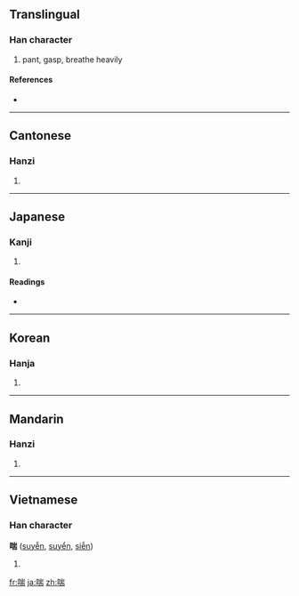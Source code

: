 ==Translingual==

===Han character===
{{Han char|rn=30|rad=口|as=09|sn=12|four=6202<sub>7</sub>|canj=口山一月 (RUMB)}}

# pant, gasp, breathe heavily

====References====
* {{Han ref|kx=0198.300|dkj=03946|dj=0420.180|hdz=10655.050|uh=5598|ud=21912|bh=B3DD|bd=46045}}

----

==Cantonese==

===Hanzi===
{{yue-hanzi|jyut=|y=chyun2}}

# {{defn|Cantonese|sort=口09}}

----

==Japanese==

===Kanji===
{{ja-kanji|grade=|rs=口09}}

# {{defn|Japanese|sort=口09}}

====Readings====
* {{ja-readings|on=[[ぜん]] (zen), [[せん]] (sen)|kun=[[あえぐ]] (aegu), [[せき]] (seki)}}

----

==Korean==

===Hanja===
{{ko-hanja|hangeul=천|rv=cheon|mr=ch'ŏn}}

# {{defn|Korean|sort=口09}}

----

==Mandarin==

===Hanzi===
{{cmn-hanzi|pin=[[chuǎn]] ([[chuan3]])|wg=ch'uan<sup>3</sup>}}

# {{defn|Mandarin|sort=口09}}

----

==Vietnamese==

===Han character===
'''喘''' ([[suyễn]], [[suyển]], [[siễn]])

# {{defn|Vietnamese}}

[[fr:喘]]
[[ja:喘]]
[[zh:喘]]
